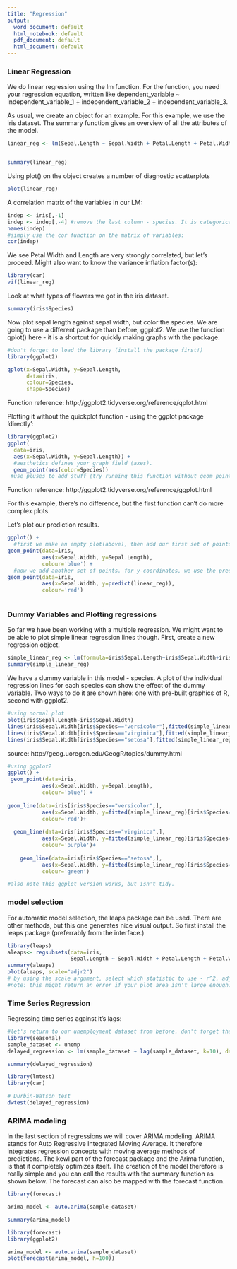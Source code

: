 ```yaml
---
title: "Regression"
output:
  word_document: default
  html_notebook: default
  pdf_document: default
  html_document: default
---
```

<h3> Linear Regression </h3>

We do linear regression using the lm function.
For the function, you need your regression equation, written like
dependent_variable ~ independent_variable_1 + independent_variable_2 + independent_variable_3. 

As usual, we create an object for an example. For this example, we use the iris dataset.
The summary function gives an overview of all the attributes of the model.

```r
linear_reg <- lm(Sepal.Length ~ Sepal.Width + Petal.Length + Petal.Width + Species, data=iris)


summary(linear_reg)


```

Using plot() on the object creates a number of diagnostic scatterplots 
```r
plot(linear_reg)
```
A correlation matrix of the variables in our LM:

```r
indep <- iris[,-1]
indep <- indep[,-4] #remove the last column - species. It is categorical soo can't compute a correlation matrix.
names(indep)
#simply use the cor function on the matrix of variables:
cor(indep)
```
We see Petal Width and Length are very strongly correlated, but let's proceed. Might also want to know the variance inflation factor(s):
```r
library(car)
vif(linear_reg)
```


Look at what types of flowers we got in the iris dataset.
```r
summary(iris$Species)
```

Now plot sepal length against sepal width, but color the species. We are going to use a different package than before, ggplot2. We use the function qplot() here - it is a shortcut for quickly making graphs with the package. 

```r
#don't forget to load the library (install the package first!)
library(ggplot2)

qplot(x=Sepal.Width, y=Sepal.Length,
      data=iris,
      colour=Species,
      shape=Species)


```
Function reference: http://ggplot2.tidyverse.org/reference/qplot.html

Plotting it without the quickplot function - using the ggplot package 'directly':
```r
library(ggplot2)
ggplot(
  data=iris,
  aes(x=Sepal.Width, y=Sepal.Length)) +
  #aesthetics defines your graph field (axes).
  geom_point(aes(color=Species))
 #use pluses to add stuff (try running this function without geom_point part). We add geom_point - the dots, and color them with the Species color.
```
Function reference: http://ggplot2.tidyverse.org/reference/ggplot.html

For this example, there's no difference, but the first function can't do more complex plots.

Let's plot our prediction results.
```r
ggplot() +
  #first we make an empty plot(above), then add our first set of points like before
geom_point(data=iris,
           aes(x=Sepal.Width, y=Sepal.Length),
           colour='blue') +
  #now we add another set of points. for y-coordinates, we use the predict function. It predicts values with the model we specify. There's an argument we can pass to it: newdata. If you specify it, it will predict the values from that data, otherwise fitted values are used (good for this case)
geom_point(data=iris,
           aes(x=Sepal.Width, y=predict(linear_reg)),
           colour='red')



```



<h3> Dummy Variables and Plotting regressions </h3>

So far we have been working with a multiple regression. We might want to be able to plot simple linear regression lines though. First, create a new regression object.

```r
simple_linear_reg <- lm(formula=iris$Sepal.Length~iris$Sepal.Width+iris$Species)
summary(simple_linear_reg)

```
We have a dummy variable in this model - species. A plot of the individual regression lines for each species can show the effect of the dummy variable. 
Two ways to do it are shown here: one with pre-built graphics of R, second with ggplot2. 

```r
#using normal plot
plot(iris$Sepal.Length~iris$Sepal.Width)
lines(iris$Sepal.Width[iris$Species=="versicolor"],fitted(simple_linear_reg)[iris$Species=="versicolor"],lwd=2,col="red")
lines(iris$Sepal.Width[iris$Species=="virginica"],fitted(simple_linear_reg)[iris$Species=="virginica"],lwd=2,col="green")
lines(iris$Sepal.Width[iris$Species=="setosa"],fitted(simple_linear_reg)[iris$Species=="setosa"],lwd=2,col="purple")

```
source: http://geog.uoregon.edu/GeogR/topics/dummy.html




```r
#using ggplot2
ggplot() +
 geom_point(data=iris,
           aes(x=Sepal.Width, y=Sepal.Length),
           colour='blue') +
  
geom_line(data=iris[iris$Species=="versicolor",],
           aes(x=Sepal.Width, y=fitted(simple_linear_reg)[iris$Species=="versicolor"]),
           colour='red')+
  
  geom_line(data=iris[iris$Species=="virginica",],
           aes(x=Sepal.Width, y=fitted(simple_linear_reg)[iris$Species=="virginica"]),
           colour='purple')+
  
    geom_line(data=iris[iris$Species=="setosa",],
           aes(x=Sepal.Width, y=fitted(simple_linear_reg)[iris$Species=="setosa"]),
           colour='green')

#also note this ggplot version works, but isn't tidy.

```


<h3> model selection </h3>

For automatic model selection, the leaps package can be used. There are other methods, but this one generates nice visual output. So first install the leaps package (preferrably from the interface.)

```r

library(leaps)
aleaps<- regsubsets(data=iris,
                    Sepal.Length ~ Sepal.Width + Petal.Length + Petal.Width,nbest=3)
summary(aleaps)
plot(aleaps, scale="adjr2")
# by using the scale argument, select which statistic to use - r^2, adjr^2, BIC or AIC.
#note: this might return an error if your plot area isn't large enough. To fix, just maximize RStudio.

```




<h3> Time Series Regression </h3>


Regressing time series against it's lags:

```r
#let's return to our unemployment dataset from before. don't forget that we need the seasonal package for that!
library(seasonal)
sample_dataset <- unemp
delayed_regression <- lm(sample_dataset ~ lag(sample_dataset, k=10), data=sample_dataset)

summary(delayed_regression)

library(lmtest)
library(car)

# Durbin-Watson test
dwtest(delayed_regression)
```


<h3> ARIMA modeling </h3>

In the last section of regressions we will cover ARIMA modeling. ARIMA stands for Auto Regressive Integrated Moving Average. It therefore integrates regression concepts with moving average methods of predictions. The kewl part of the forecast package and the Arima function, is that it completely optimizes itself. The creation of the model therefore is really simple and you can call the results with the summary function as shown below. The forecast can also be mapped with the forecast function. 

```r
library(forecast)

arima_model <- auto.arima(sample_dataset)

summary(arima_model)
```

```r
library(forecast)
library(ggplot2)

arima_model <- auto.arima(sample_dataset)
plot(forecast(arima_model, h=100))

```

